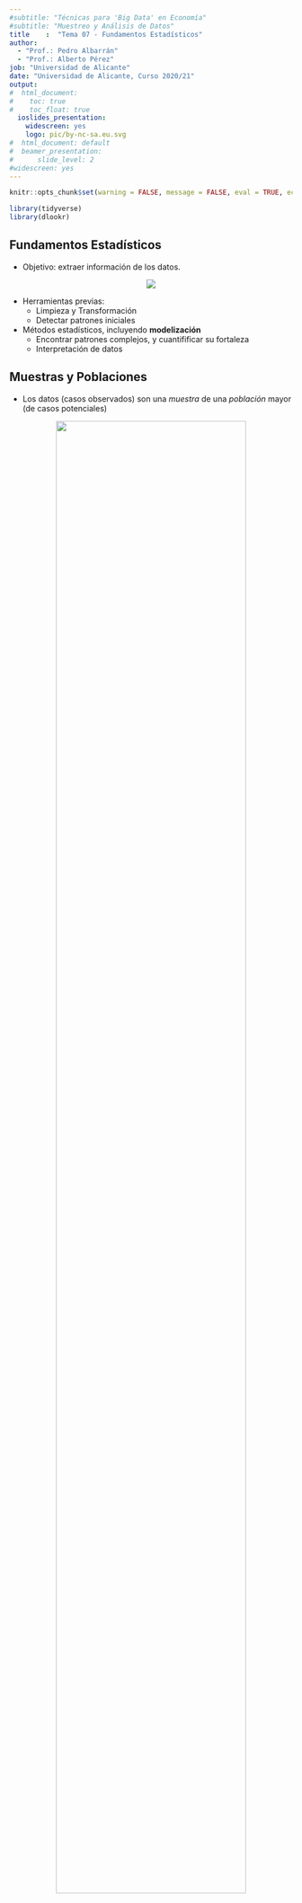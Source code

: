 ```yaml
---
#subtitle: "Técnicas para 'Big Data' en Economía"
#subtitle: "Muestreo y Análisis de Datos"
title    :  "Tema 07 - Fundamentos Estadísticos"
author: 
  - "Prof.: Pedro Albarrán"
  - "Prof.: Alberto Pérez"
job: "Universidad de Alicante" 
date: "Universidad de Alicante, Curso 2020/21"  
output:
#  html_document:
#    toc: true
#    toc_float: true
  ioslides_presentation: 
    widescreen: yes
    logo: pic/by-nc-sa.eu.svg
#  html_document: default
#  beamer_presentation: 
#      slide_level: 2
#widescreen: yes
---
```


```r
knitr::opts_chunk$set(warning = FALSE, message = FALSE, eval = TRUE, echo = TRUE)

library(tidyverse)
library(dlookr)
```

## Fundamentos Estadísticos

- Objetivo: extraer información de los datos.

<center>
![](pic/model.png)
</center>

- Herramientas previas:
     * Limpieza y Transformación
     * Detectar patrones iniciales
     
- Métodos estadísticos, incluyendo **modelización**
     - Encontrar patrones complejos, y cuantifificar su fortaleza
     - Interpretación de datos

<!--

## Métodos estadísticos

 Una técnica estadística ("contraste de la t") es más que una fórmula

+ Supuestos
    - ej. observaciones $X_1,\ldots,X_n$ numéricas de una distribución (normal)

+ Modelos
    - ej.  $X_{i}=\mu + \varepsilon_{i}$

+ Métodos (numéricos) para ajustarse al modelo

+ Hipótesis y situaciones en las que pueden utilizarse los modelos:
     - ej. la media de $X_i$ (desconocida) es $\mu = 0$

+ Métodos (probabilísticos) para cuantificar la incertidumbre en el ajuste del modelo:
     - ej. el intervalo $\overline{X} \pm 1.96 \cdot \frac{\sigma_{X}}{\sqrt{n}}$ contiene el verdadero $\mu$ con prob. 95%

+ Cuantificación de la fuerza de la evidencia a favor (o en contra) de hipótesis
     - ej.  menor valor p (contraste t), mayor evidencia en contra de la hipótesis
-->

## Muestras y Poblaciones

<!--
Aunque unos datos concretos son fijos, pero la metodología  estadística se rige por una visión más amplia: los casos observados proceden de un conjunto mucho mayor de casos potenciales. Los datos dados son una *muestra* de una *población* más grande. 
-->

* Los datos (casos observados) son una *muestra* de una *población* mayor (de casos potenciales)

<center>
![](pic/sample-pop2.png){width=82%}
</center>


## Muestreo de la población

```r
library(fitdistrplus)
library("actuar")

fw <- fitdist(SF$arr_delay+87, "weibull")
fg <- fitdist(SF$arr_delay+87, "gamma")
fln <- fitdist(SF$arr_delay+87, "lnorm")
fP <- fitdist(SF$arr_delay+87, "Pareto")

summary(bootdist(fln, niter = 1001))

par(mfrow = c(2, 2))
plot.legend <- c("Weibull", "lognormal", "gamma", "Pareto")
denscomp(list(fw, fln, fg, fP), legendtext = plot.legend)
qqcomp(list(fw, fln, fg, fP), legendtext = plot.legend)
cdfcomp(list(fw, fln, fg, fP), legendtext = plot.legend)
ppcomp(list(fw, fln, fg, fP), legendtext = plot.legend)

library(dlookr)
SF %>% describe(arr_delay)
SF %>% mutate(lretraso=log(arr_delay+87)) %>%  normality(lretraso)
```

* Sabiendo el retraso medio desde NY a San Francisco (SFO) podemos  planificar la antelación con que se toma el vuelo

* Suponemos que la muestra total observada en `nycflights13` ha salido de una población teórica de una distribución lognormal:

```r
library(nycflights13)
SF <- flights %>%
  filter(dest == "SFO", !is.na(arr_delay))

SF %>%  
  ggplot() + geom_histogram(aes(x=arr_delay, y=..density..)) +
             geom_line(aes(x=arr_delay, y = dlnorm(SF$arr_delay+87, 4.403,0.409)))
SF %>% describe(arr_delay) %>% select(mean,sd, p00,p25,p50,p75,p100)
```

```r
SF %>%  
  ggplot() + geom_histogram(aes(x=arr_delay+87, y=..density..)) +
             geom_line(aes(x=arr_delay+87, y = dlnorm(SF$arr_delay+87, 4.6,0.4))) +
  scale_x_log10()

SF %>% ggplot()+geom_histogram(aes(x=arr_delay+87))+scale_x_log10()

``` 


## Decisiones basadas en datos observados

* Imaginad que NO disponemos de los datos de `nycflights13` sino solo una muestra de información con los últimos $n = 25$ vuelos

```r
set.seed(501) # set.seed(501)  set.seed(1001) 
datos1 <- tibble(x=(rlnorm(n = 25, meanlog = 4.403, sdlog = 0.409)-87))
datos1 %>% ggplot() + geom_histogram(aes(x=x, y=..density..))
datos1 %>% describe() %>% select(mean, sd, p00, p25, p50, p75, p100)
```

<!--
- `set.seed()` para especificar cómo imitar la selección aleatoria mediante *generador pseudo-aleatorio*.
-->

<!--
* Regla: tomar el avión con una antelación igual al máximo observado

```r
SF %>% 
  summarize(prop.late1 = mean(arr_delay > 48), prop.late2 =mean(arr_delay > 113))
```

```r
list(48+87, 113+87) %>%  map_dbl(plnorm, meanlog = 4.403, sdlog = 0.409, lower.tail = FALSE)
```


## Decisiones basadas en datos observados (cont.)

-->
* Regla: bajo normalidad, sólo el 2,27% se retrasan más que $\mu + 2\sigma$ 

```r
SF %>% 
  summarize(prop.late1 = mean(arr_delay > 5.311 + 2 *	24.780),	
            prop.late2 = mean(arr_delay > 7.933 + 2 *	43.943))	
```

```r
list((5.311 + 2 * 24.780) + 87, 
     (7.933 + 2 *	43.943) + 87) %>%  
  map_dbl(plnorm, meanlog = 4.403, sdlog = 0.409, lower.tail = FALSE)

```

1. ¿Era el supuesto apropiado? 
2. Condicionamientos a día, hora, aerolínea
2. ¿Qué sabemos sobre la incertidumbre en la estimación de $\mu$ y $\sigma$?

## Incertidumbre por la distribución del muestreo

* ¿Cómo de fiable es un estadístico muestral? Simulemos la distribución de la media en muchas muestras todas de tamaño $n=25$

```r
Muestras <- list()
set.seed(101)
for(i in 1:100){
  Muestras[[i]] <- tibble(x = rlnorm(n = 25, meanlog = 4.403, sdlog = 0.409) - 87)  %>% 
        summarize(media = mean(x), sd = sd(x))
}
Muestras %>% bind_rows() %>% head(10)
```


* Existe una gran variabilidad del estadístico muestral: es poco fiable

* En una situación realista (solo tenemos UNA MUESTRA), ¿es posible **cuantificar la incertidumbre**?


## Distribuciones muestrales

* Un *estadístico* es un valor calculado a partir de una muestra (ej., la media)

* **Distribución muestral** es la distribución del estadístico en las muestras potenciales de **tamaño muestral $n$**
    +  si conocemos las distribución poblacional que genera las muestras, podemos disponer de muestras y ver cómo varía el valor del estadístico
    
<!--    + aquí lo hemos aproximado con 100 muestras -->

```r
Muestras %>% bind_rows() %>% ggplot(aes(x=media)) + geom_density()
```

* Por supuesto, nos interesan varios aspectos de la distribución muestral como su *forma* y *error estándar* (<!--desviación típica (variabilidad)--> variabilidad de la distribución muestral)

* El *intervalo de confianza del 95%* es otra forma de resumir la distribución muestral
    
```r
mean(Trials_df$mean) + sd(Trials_df$mean) * 1.96 * c(-1,1)  
```


## Distribuciones muestrales (cont.)

<!--
* La fiabilidad de un estadístico muestral se mide  por 

  1. la media del estadístico (media de la distribución muestral): debe estar cerca del verdadero (en la población). 

  2. el error estándar del estadístico (error estándar de la distribución muestral); debe ser pequeño. 
-->
* ¿Cómo cambia la media y el error estándar del estadístico cuando varia el tamaño muestral?

```r
Muestras_porN <- list()
nvec <- c(25, 50, 100, 200)
for(j in seq_along(nvec)){
  n <- nvec[j]
  Muestras <- list()   # bucle anterior, generalizando n y conservándolo en summarize
  set.seed(101)
  for(i in 1:100){
    Muestras[[i]] <- tibble(x = rlnorm(n = n, meanlog = 4.403, sdlog = 0.409) - 87)  %>%   
        summarize(media = mean(x), sd = sd(x), n = n)      
  }
  Muestras_porN[[j]] <- Muestras %>% bind_rows()
}
Muestras_Final <- Muestras_porN %>% bind_rows()
```


## Distribuciones muestrales: TCL y LGN

* Si **aumentamos el tamaño de la muestra en $n$, el error estándar disminuirá**.

```r
Muestras_Final %>% ggplot(aes(x=media)) + geom_density() + facet_wrap(~n)
Muestras_Final %>% group_by(n) %>% 
  summarize(media_de_media = mean(media), error = sd(media))
```

- *Ley de números grandes*: para un tamaño de la muestra $n$ grande, el promedio de la muestra está cerca de la media de la población <!--, y el error estándar es pequeño. -->

- *Teorema de Límite Central*: para un tamaño de la muestra $n$ grande, la distribución muestral de la media es normal. 

    $$\mbox{Error estándar}(\bar{X}_n) = \frac{\sigma}{\sqrt{n}},$$
    donde $\sigma$ es la desviación estándar de la población. 

## Procedimiento *Bootstrap* 

* En la práctica, sólo tenemos UNA muestra de tamaño $n$ (no la población)

* **Idea**: pensar en la muestra como si fuera la población 

    + tomar muchas nuevas muestras (*remuestras* o muestras de Bootstrap) con reemplazamiento de la muestra original
    
    + en cada remuestra, se puede calcular cualquier estadístico 
    
* Se obtiene la **distribución muestral bootstrap**: NO es la distribución muestral, pero aproxima sus aspectos principales (ej., *error estándar*).

<!--una distribución de valores de los ensayos bootstrap -->
<!-- aproxima para vlaores moderados de n -->

* NOTA: remuestreo con reemplazamiento de  $(1,2,3)$: $(1,1,3)$, $(2,3,2)$, etc.
    
    + con $n$ grande, poca probilidad de tener la muestra original 
    + (y solo es una combinación de muchas)

<!-- es un método estadístico que nos  permite aproximar la distribución muestral sin acceso a la población.-->

## *Bootstrap* y la distribución muestral 

* Procedimiento de bootstrap con $B = 1000$ a partir de `datos1`
```r
n <- nrow(datos1)
boot <- list() 
for(i in 1:1000){
    boot[[i]] <- datos1 %>% 
      sample_n(size = n, replace = TRUE) %>%
      summarize(media = mean(x))
  }
boot_df <- boot %>% bind_rows()
```
 
<!-- 
- `sample_n()`  para seleccion filas de forma *aleatoria* de una tabla,
-->

 
```r
boot_df %>% ggplot(aes(x = media)) + 
  geom_density() + 
  labs(title = "Distribución Bootstrap de la media de retraso en `datos1`")
```

## *Bootstrap* y la distribución muestral (cont.)

* La estimación bootstrap del error estándar es la desviación estándar de la distribución bootstrap:

```r
sd(boot_df$media)
```

* Aunque podemos obtener un mejor intervalo de confianza basado

```r
mean(boot_df$media) + c(-1,1) * 1.96 * sd(boot_df$media)
```

* Podemos obtener directamente los percentiles del intervalo en la distribución muestral bootstrap:

```r
c(sort(boot_df$media)[25], sort(boot_df$media)[975])
```

<!--
#### Errores estándar Bootstrap para muestras grandes

El siguiente código toma muestras para la población `SF` sólo una vez para cada uno de los tamaños muestrales 25--200, y utiliza la muestra (sin referencia a la población) para estimar el error estándar. 

```r
Trials.bootstrap <-list()
nvec = c(25,50,100,200)
for(j in seq_along(nvec)){
  n <- nvec[j]
  sample_df <- SF %>% sample_n(size = n)
  Trials_n <- list() 
  for(i in 1:1000){
    Trials_n[[i]] <- sample_df %>% 
      sample_n(size = n, replace = TRUE) %>%
      summarize(mean = mean(arr_delay), n = n)
  }
  Trials.bootstrap[[j]] <- bind_rows(Trials_n)
}
bind_rows(Trials.bootstrap) %>% 
  group_by(n) %>% 
  summarize(error = sd(mean))
```

Estas estimaciones del error estándar, calculadas mediante bootstrapping de la muestra, se aproximan bastante el error estándar, calculado a partir de la población. 

En este ejemplo, el estadístico muestral es la media. En la práctica, los estadísticos de interés son más complejos, por ejemplo, la estimación del coeficiente en el modelo de regresión lineal. El procedimiento de bootsrapping se puede aplicar a casi todas las situaciones, para cuantificar la incertidumbre en un estadístico.
-->



